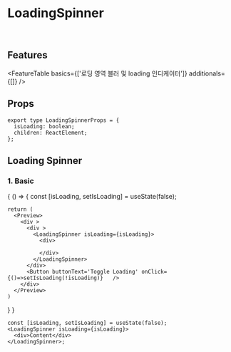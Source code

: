 
<Meta title="Components/Generals/LoadingSpinner" component={LoadingSpinner} />

# LoadingSpinner

<br />

## Features

<FeatureTable
  basics={['로딩 영역 블러 및 loading 인디케이터']}
  additionals={[]}
/>

## Props

```tsx
export type LoadingSpinnerProps = {
  isLoading: boolean;
  children: ReactElement;
};
```

## Loading Spinner

### 1. Basic

<Story name='Basic'>
{
  () => {
    const [isLoading, setIsLoading] = useState(false);

    return (
      <Preview>
        <div >
          <div >
            <LoadingSpinner isLoading={isLoading}>
              <div>

              </div>
            </LoadingSpinner>
          </div>
          <Button buttonText='Toggle Loading' onClick={()=>setIsLoading(!isLoading)}   />
        </div>
      </Preview>
    )

}
}

</Story>

```tsx
const [isLoading, setIsLoading] = useState(false);
<LoadingSpinner isLoading={isLoading}>
  <div>Content</div>
</LoadingSpinner>;
```
